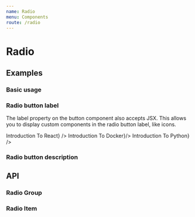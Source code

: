 ```yaml
---
name: Radio
menu: Components
route: /radio
---
```



# Radio

## Examples

### Basic usage

<Playground>
  <Radio.Group name="basic" defaultValue="react">
    <Radio.Item value="react" label="Introduction To React" />
    <Radio.Item value="docker" label="Introduction To Docker" />
    <Radio.Item value="python" label="Introuction To Python" />
  </Radio.Group>
</Playground>

### Radio button label

The label property on the button component also accepts JSX. This allows you to display custom components in the radio button label, like icons.

<Playground>
  <Radio.Group name="label" defaultValue="react">
    <Radio.Item value="react" label={<React.Fragment><Loader/> Introduction To React</React.Fragment>} />
    <Radio.Item value="docker" label={<React.Fragment><Loader/> Introduction To Docker</React.Fragment>}/>
    <Radio.Item value="python" label={<React.Fragment><Loader/> Introduction To Python</React.Fragment>} />
  </Radio.Group>
</Playground>

### Radio button description

<Playground>
  <Radio.Group name="description" defaultValue="react">
    <Radio.Item value="react" label="Introduction To React" description="This course is for React newbies and anyone looking to build a solid foundation. It’s designed to teach you everything you need to start building web applications in React right away."/>
    <Radio.Item value="docker" label="Introduction To Docker" description="In this course we will take a simple Node.js app that connects to a MongoDB database and uses an Express web server, and how to properly “Dockerize” the app."/>
    <Radio.Item value="python" label="Introuction To Python" description="At the end of this course, you’ll have a great working knowledge of Python, fully capable of creating your own Python projects from scratch or jumping into an existing application."/>
  </Radio.Group>
</Playground>

## API

### Radio Group

<Props of={Radio.Group} />

### Radio Item

<Props of={Radio.Item} />

